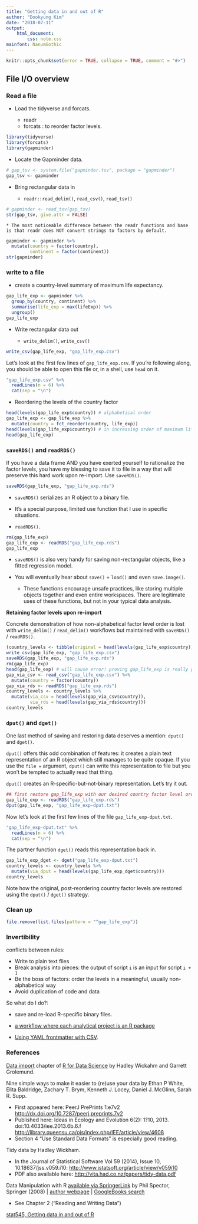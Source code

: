 ---
title: "Getting data in and out of R"
author: "Dookyung Kim"
date: "2018-07-11"
output: 
    html_document:
        css: note.css
mainfont: NanumGothic
---

```{r setup, include = FALSE, cache = FALSE}
knitr::opts_chunk$set(error = TRUE, collapse = TRUE, comment = "#>")
```

## File I/O overview

### Read a file

- Load the tidyverse and forcats.

    * readr 
    * forcats : to reorder factor levels.

```{r}
library(tidyverse)
library(forcats)
library(gapminder)
```

- Locate the Gapminder data.

```{r}
# gap_tsv <- system.file("gapminder.tsv", package = "gapminder")
gap_tsv <- gapminder
```

- Bring rectangular data in

    * `readr::read_delim()`, `read_csv()`, `read_tsv()`

```{r}
# gapminder <- read_tsv(gap_tsv)
str(gap_tsv, give.attr = FALSE)
```

    * The most noticeable difference between the readr functions and base is that readr does NOT convert strings to factors by default. 

```{r}
gapminder <- gapminder %>%
  mutate(country = factor(country),
         continent = factor(continent))
str(gapminder)
```

### write to a file

- create a country-level summary of maximum life expectancy.

```{r}
gap_life_exp <- gapminder %>%
  group_by(country, continent) %>% 
  summarise(life_exp = max(lifeExp)) %>% 
  ungroup()
gap_life_exp
```

- Write rectangular data out

    * `write_delim()`, `write_csv()`

```{r}
write_csv(gap_life_exp, "gap_life_exp.csv")
```

Let's look at the first few lines of `gap_life_exp.csv`. If you're following along, you should be able to open this file or, in a shell, use `head` on it.

```{r echo = FALSE, comment = NA}
"gap_life_exp.csv" %>%
  readLines(n = 6) %>% 
  cat(sep = "\n")
```

- Reordering the levels of the country factor


```{r}
head(levels(gap_life_exp$country)) # alphabetical order
gap_life_exp <- gap_life_exp %>% 
  mutate(country = fct_reorder(country, life_exp))
head(levels(gap_life_exp$country)) # in increasing order of maximum life expectancy
head(gap_life_exp)
```

### `saveRDS()` and `readRDS()`

If you have a data frame AND you have exerted yourself to rationalize the factor levels, you have my blessing to save it to file in a way that will preserve this hard work upon re-import. Use `saveRDS()`.

```{r}
saveRDS(gap_life_exp, "gap_life_exp.rds")
```

- `saveRDS()` serializes an R object to a binary file. 

- It's a special purpose, limited use function that I use in specific situations.

- `readRDS()`. 

```{r error = TRUE}
rm(gap_life_exp)
gap_life_exp <- readRDS("gap_life_exp.rds")
gap_life_exp
```

- `saveRDS()` is also very handy for saving non-rectangular objects, like a fitted regression model.

- You will eventually hear about `save()` + `load()` and even `save.image()`. 

    *  These functions encourage unsafe practices, like storing multiple objects together and even entire workspaces. There are legitimate uses of these functions, but not in your typical data analysis.


__Retaining factor levels upon re-import__

Concrete demonstration of how non-alphabetical factor level order is lost with `write_delim()` / `read_delim()` workflows but maintained with `saveRDS()` / `readRDS()`.

```{r}
(country_levels <- tibble(original = head(levels(gap_life_exp$country))))
write_csv(gap_life_exp, "gap_life_exp.csv")
saveRDS(gap_life_exp, "gap_life_exp.rds")
rm(gap_life_exp)
head(gap_life_exp) # will cause error! proving gap_life_exp is really gone 
gap_via_csv <- read_csv("gap_life_exp.csv") %>% 
  mutate(country = factor(country))
gap_via_rds <- readRDS("gap_life_exp.rds")
country_levels <- country_levels %>% 
  mutate(via_csv = head(levels(gap_via_csv$country)),
         via_rds = head(levels(gap_via_rds$country)))
country_levels
```

### `dput()` and `dget()`

One last method of saving and restoring data deserves a mention: `dput()` and `dget()`. 

`dput()` offers this odd combination of features: it creates a plain text representation of an R object which still manages to be quite opaque. If you use the `file =` argument, `dput()` can write this representation to file but you won't be tempted to actually read that thing.

`dput()` creates an R-specific-but-not-binary representation. Let's try it out.

```{r}
## first restore gap_life_exp with our desired country factor level order
gap_life_exp <- readRDS("gap_life_exp.rds")
dput(gap_life_exp, "gap_life_exp-dput.txt")
```

Now let's look at the first few lines of the file `gap_life_exp-dput.txt`.

```{r echo = FALSE, comment = NA}
"gap_life_exp-dput.txt" %>% 
  readLines(n = 6) %>% 
  cat(sep = "\n")
```

The partner function `dget()` reads this representation back in.

```{r}
gap_life_exp_dget <- dget("gap_life_exp-dput.txt")
country_levels <- country_levels %>% 
  mutate(via_dput = head(levels(gap_life_exp_dget$country)))
country_levels
```

Note how the original, post-reordering country factor levels are restored using the `dput()` / `dget()` strategy.


### Clean up

```{r}
file.remove(list.files(pattern = "^gap_life_exp"))
```


### Invertibility

conflicts between rules:

  * Write to plain text files
  * Break analysis into pieces: the output of script `i` is an input for script `i + 1`
  * Be the boss of factors: order the levels in a meaningful, usually non-alphabetical way
  * Avoid duplication of code and data

So what do I do?: 

- save and re-load R-specific binary files.

- [a workflow where each analytical project is an R package](http://carlboettiger.info/2012/05/06/research-workflow.html)

- [Using YAML frontmatter with CSV](http://blog.datacite.org/using-yaml-frontmatter-with-csv/).



### References

[Data import](http://r4ds.had.co.nz/data-import.html) chapter of [R for Data Science](http://r4ds.had.co.nz) by Hadley Wickahm and Garrett Grolemund.

Nine simple ways to make it easier to (re)use your data by Ethan P White, Elita Baldridge, Zachary T. Brym, Kenneth J. Locey, Daniel J. McGlinn, Sarah R. Supp.

  * First appeared here: PeerJ PrePrints 1:e7v2 <http://dx.doi.org/10.7287/peerj.preprints.7v2>
  * Published here: Ideas in Ecology and Evolution 6(2): 1?10, 2013. doi:10.4033/iee.2013.6b.6.f <http://library.queensu.ca/ojs/index.php/IEE/article/view/4608>
  * Section 4 "Use Standard Data Formats" is especially good reading.
  
Tidy data by Hadley Wickham.

  * In the Journal of Statistical Software Vol 59 (2014), Issue 10, 10.18637/jss.v059.i10: <http://www.jstatsoft.org/article/view/v059i10>
  * PDF also available here: <http://vita.had.co.nz/papers/tidy-data.pdf>

Data Manipulation with R [available via SpringerLink](http://ezproxy.library.ubc.ca/login?url=http://link.springer.com.ezproxy.library.ubc.ca/book/10.1007/978-0-387-74731-6/page/1) by Phil Spector, Springer (2008) &#124; [author webpage](http://www.stat.berkeley.edu/%7Espector/) &#124; [GoogleBooks search](http://books.google.com/books?id=grfuq1twFe4C&lpg=PP1&dq=data%2520manipulation%2520spector&pg=PP1#v=onepage&q=&f=false)

  * See Chapter 2 ("Reading and Writing Data")

[stat545, Getting data in and out of R](http://stat545.com/block026_file-out-in.html)

